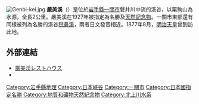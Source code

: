 [[Image:Genbi-kei.jpg|thumb]]
'''嚴美溪'''（{{lang-ja|厳美渓、げんびけい}}）是位於[[岩手縣|岩手縣]][[一關市|一關市]]磐井川中流的溪谷，以栗駒山為水源，全長2公里。嚴美溪在1927年被指定為名勝及[[天然記念物|天然記念物]]。一關市東部還有同樣被列為名勝的溪谷[[猊鼻溪|猊鼻溪]]，兩者日文發音相近。1877年8月，[[明治天皇|明治天皇]]曾到訪此地。
== 外部連結 ==
{{Commonscat|Genbikei}}
* [http://genbikeiga.com/ 厳美渓レストハウス]{{Wayback|url=http://genbikeiga.com/ |date=20201128224629 }}
* {{youTube|rPHPEGBDfFw|【探訪】厳美渓 透き通った渓流と名物団子 岩手県一関市 産経新聞撮影}}
{{coord|38|56|35.3|N|141|3|2.4|E|region:JP-03|display=title}}
[[Category:岩手縣地理|Category:岩手縣地理]]
[[Category:日本峽谷|Category:日本峽谷]]
[[Category:一關市|Category:一關市]]
[[Category:日本國指定名勝|Category:日本國指定名勝]]
[[Category:地質和礦物天然紀念物|Category:地質和礦物天然紀念物]]
[[Category:北上川水系|Category:北上川水系]]